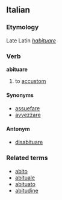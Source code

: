 ==Italian==
===Etymology===
Late Latin ''[[habituare]]''
===Verb===
'''abituare'''

# to [[accustom]]

====Synonyms====
*[[assuefare]]
*[[avvezzare]]

====Antonym====
*[[disabituare]]

===Related terms===
*[[abito]]
*[[abituale]]
*[[abituato]]
*[[abitudine]]